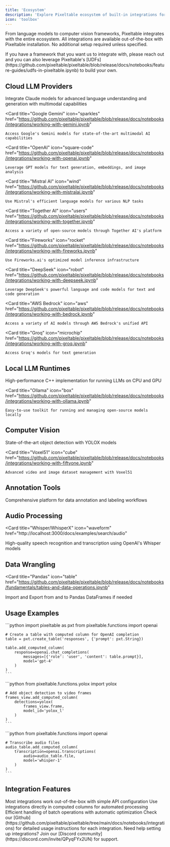 ```yaml
---
title: 'Ecosystem'
description: 'Explore Pixeltable ecosystem of built-in integrations for AI/ML workflows'
icon: 'toolbox'
---
```


From language models to computer vision frameworks, Pixeltable integrates with the entire ecosystem. All integrations are available out-of-the-box with Pixeltable installation. No additional setup required unless specified.

<Note>
If you have a framework that you want us to integrate with, please reach out and you can also leverage Pixeltable's [UDFs](https://github.com/pixeltable/pixeltable/blob/release/docs/notebooks/feature-guides/udfs-in-pixeltable.ipynb) to build your own.
</Note>

## Cloud LLM Providers

<CardGroup cols={3}>
  <Card
    title="Anthropic Claude"
    icon="brain"
    href="https://github.com/pixeltable/pixeltable/blob/release/docs/notebooks/integrations/working-with-anthropic.ipynb"
  >
    Integrate Claude models for advanced language understanding and generation with multimodal capabilities
  </Card>

  <Card
    title="Google Gemini"
    icon="sparkles"
    href="https://github.com/pixeltable/pixeltable/blob/release/docs/notebooks/integrations/working-with-gemini.ipynb"
  >
    Access Google's Gemini models for state-of-the-art multimodal AI capabilities
  </Card>

  <Card
    title="OpenAI"
    icon="square-code"
    href="https://github.com/pixeltable/pixeltable/blob/release/docs/notebooks/integrations/working-with-openai.ipynb"
  >
    Leverage GPT models for text generation, embeddings, and image analysis
  </Card>

  <Card
    title="Mistral AI"
    icon="wind"
    href="https://github.com/pixeltable/pixeltable/blob/release/docs/notebooks/integrations/working-with-mistralai.ipynb"
  >
    Use Mistral's efficient language models for various NLP tasks
  </Card>

  <Card
    title="Together AI"
    icon="users"
    href="https://github.com/pixeltable/pixeltable/blob/release/docs/notebooks/integrations/working-with-together.ipynb"
  >
    Access a variety of open-source models through Together AI's platform
  </Card>

  <Card
    title="Fireworks"
    icon="rocket"
    href="https://github.com/pixeltable/pixeltable/blob/release/docs/notebooks/integrations/working-with-fireworks.ipynb"
  >
    Use Fireworks.ai's optimized model inference infrastructure
  </Card>

   <Card
    title="DeepSeek"
    icon="robot"
    href="https://github.com/pixeltable/pixeltable/blob/release/docs/notebooks/integrations/working-with-deepseek.ipynb"
  >  
    Leverage DeepSeek's powerful language and code models for text and code generation
  </Card>

   <Card
    title="AWS Bedrock"
    icon="aws"
    href="https://github.com/pixeltable/pixeltable/blob/release/docs/notebooks/integrations/working-with-bedrock.ipynb"
  >
    Access a variety of AI models through AWS Bedrock's unified API
  </Card>

   <Card
    title="Groq"
    icon="microchip"
    href="https://github.com/pixeltable/pixeltable/blob/release/docs/notebooks/integrations/working-with-groq.ipynb"
  >
    Access Groq's models for text generation
  </Card>  

</CardGroup>

## Local LLM Runtimes

<CardGroup cols={2}>
  <Card
    title="Llama.cpp"
    icon="microchip"
    href="https://github.com/pixeltable/pixeltable/blob/release/docs/notebooks/integrations/working-with-llama-cpp.ipynb"
  >
    High-performance C++ implementation for running LLMs on CPU and GPU
  </Card>

  <Card
    title="Ollama"
    icon="box"
    href="https://github.com/pixeltable/pixeltable/blob/release/docs/notebooks/integrations/working-with-ollama.ipynb"
  >
    Easy-to-use toolkit for running and managing open-source models locally
  </Card>
</CardGroup>

## Computer Vision 

<CardGroup cols={2}>
  <Card
    title="YOLOX"
    icon="camera"
    href="/docs/examples/vision/yolox"
  >
    State-of-the-art object detection with YOLOX models
  </Card>

  <Card
    title="Voxel51"
    icon="cube"
    href="https://github.com/pixeltable/pixeltable/blob/release/docs/notebooks/integrations/working-with-fiftyone.ipynb"
  >
    Advanced video and image dataset management with Voxel51
  </Card>
</CardGroup>

## Annotation Tools

<CardGroup cols={1}>
  <Card
    title="Label Studio"
    icon="tags"
    href="https://github.com/pixeltable/pixeltable/blob/release/docs/notebooks/integrations/using-label-studio-with-pixeltable.ipynb"
  >
    Comprehensive platform for data annotation and labeling workflows
  </Card>

</CardGroup>

## Audio Processing

<Card
  title="Whisper/WhisperX"
  icon="waveform"
  href="http://localhost:3000/docs/examples/search/audio"
>
  High-quality speech recognition and transcription using OpenAI's Whisper models
</Card>

## Data Wrangling

<Card
  title="Pandas"
  icon="table"
  href="https://github.com/pixeltable/pixeltable/blob/release/docs/notebooks/fundamentals/tables-and-data-operations.ipynb"
>
  Import and Export from and to Pandas DataFrames if needed
</Card>

## Usage Examples

<AccordionGroup>
  <Accordion title="LLM Integration">
    ```python
    import pixeltable as pxt
    from pixeltable.functions import openai

    # Create a table with computed column for OpenAI completion
    table = pxt.create_table('responses', {'prompt': pxt.String})

    table.add_computed_column(
        response=openai.chat_completions(
            messages=[{'role': 'user', 'content': table.prompt}],
            model='gpt-4'
        )
    )
    ```
  </Accordion>

  <Accordion title="Computer Vision">
    ```python
    from pixeltable.functions.yolox import yolox
    
    # Add object detection to video frames
    frames_view.add_computed_column(
        detections=yolox(
            frames_view.frame,
            model_id='yolox_l'
        )
    )
    ```
  </Accordion>

  <Accordion title="Audio Processing">
    ```python
    from pixeltable.functions import openai
    
    # Transcribe audio files
    audio_table.add_computed_column(
        transcription=openai.transcriptions(
            audio=audio_table.file,
            model='whisper-1'
        )
    )
    ```
  </Accordion>
</AccordionGroup>

## Integration Features

<Steps>
  <Step title="Easy Setup">
    Most integrations work out-of-the-box with simple API configuration
  </Step>
  
  <Step title="Computed Columns">
    Use integrations directly in computed columns for automated processing
  </Step>
  
  <Step title="Batch Processing">
    Efficient handling of batch operations with automatic optimization
  </Step>
</Steps>

<Tip>
  Check our [Github](https://github.com/pixeltable/pixeltable/tree/main/docs/notebooks/integrations) for detailed usage instructions for each integration.
</Tip>

<Note>
Need help setting up integrations? Join our [Discord community](https://discord.com/invite/QPyqFYx2UN) for support.
</Note>